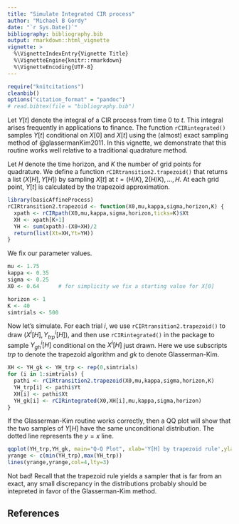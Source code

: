```yaml
---
title: "Simulate Integrated CIR process"
author: "Michael B Gordy"
date: "`r Sys.Date()`"
bibliography: bibliography.bib
output: rmarkdown::html_vignette
vignette: >
  %\VignetteIndexEntry{Vignette Title}
  %\VignetteEngine{knitr::rmarkdown}
  %\VignetteEncoding{UTF-8}
---
```


```r
require("knitcitations")
cleanbib()
options("citation_format" = "pandoc")
# read.bibtex(file = "bibliography.bib")
```


Let $Y[t]$ denote the integral of a CIR process from time 0 to $t$.  This integral arises frequently in applications to finance.  The function `rCIRintegrated()` samples $Y[t]$ conditional on $X[0]$ and $X[t]$ using the (almost) exact sampling method of @glassermanKim2011. In this vignette, we demonstrate that this routine works well relative to a traditional quadrature method.

Let $H$ denote the time horizon, and $K$ the number of grid points for quadrature. We define a function `rCIRtransition2.trapezoid()` that returns a list $(X[H], Y[H])$ by sampling $X[t]$ at $t=(H/K),2(H/K),\ldots,H$. At each grid point, $Y[t]$ is calculated by the trapezoid approximation.

```r
library(basicAffineProcess)
rCIRtransition2.trapezoid <- function(X0,mu,kappa,sigma,horizon,K) {
  xpath <- rCIRpath(X0,mu,kappa,sigma,horizon,ticks=K)$Xt
  XH <- xpath[K+1]
  YH <- sum(xpath)-(X0+XH)/2
  return(list(Xt=XH,Yt=YH))
}

```

We fix our parameter values. 

```r
mu <- 1.75
kappa <- 0.35
sigma <- 0.25
X0 <- 0.64      # for simplicity we fix a starting value for X[0]

horizon <- 1
K <- 40  
simtrials <- 500

```

Now let's simulate.  For each trial *i*, we use `rCIRtransition2.trapezoid()` to draw $(X^i[H],Y_{trp}^i[H])$, and then use `rCIRintegrated()` in the package to sample $Y_{gh}^i[H]$ conditional on the $X^i[H]$ just drawn.  Here we use subscripts *trp* to denote the trapezoid algorithm and *gk* to denote Glasserman-Kim.

```r
XH <- YH_gk <- YH_trp <- rep(0,simtrials)
for (i in 1:simtrials) {
  pathi <- rCIRtransition2.trapezoid(X0,mu,kappa,sigma,horizon,K)
  YH_trp[i] <- pathi$Yt
  XH[i] <- pathi$Xt
  YH_gk[i] <- rCIRintegrated(X0,XH[i],mu,kappa,sigma,horizon)
}
```

If the Glasserman-Kim routine works correctly, then a QQ plot will show that the two samples of $Y[H]$ have the same unconditional distribution.  The dotted line represents the $y=x$ line.

```r
qqplot(YH_trp,YH_gk, main="Q-Q Plot", xlab='Y[H] by trapezoid rule',ylab='Y[H] by G-K')
yrange <- c(min(YH_trp),max(YH_trp))
lines(yrange,yrange,col=4,lty=3)
```

Not bad!  Recall that the trapezoid rule yields a sampler that is far from an exact, any small discrepancy in the distributions probably should be intepreted in favor of the Glasserman-Kim method.

## References


